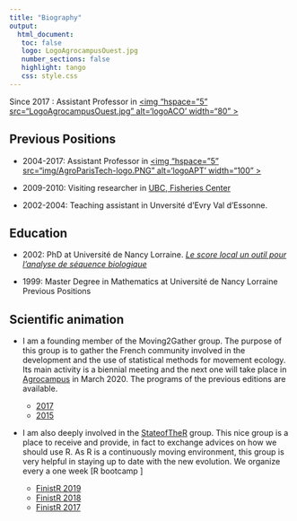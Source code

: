 ```yaml
---
title: "Biography"
output: 
  html_document:
   toc: false
   logo: LogoAgrocampusOuest.jpg
   number_sections: false
   highlight: tango
   css: style.css
---
```




Since 2017 :  Assistant Professor in <a href='http://www.agrocampus-ouest.fr'> <img "hspace="5" src="LogoAgrocampusOuest.jpg" alt='logoACO' width="80" ></img></a>
  
## Previous Positions

- 2004-2017: Assistant Professor in  <a href='http://www.agroparistech.fr'> <img  "hspace="5" src="img/AgroParisTech-logo.PNG" alt='logoAPT' width="100" ></img></a>


- 2009-2010: Visiting researcher in [UBC, Fisheries Center](http://oceans.ubc.ca/)

- 2002-2004: Teaching assistant in Unversité d'Evry Val d'Essonne.


## Education

- 2002: PhD at Université de Nancy Lorraine. [*Le score local un outil pour l'analyse de séquence biologique* ](MesPapiers/2002_Etienne.these.pdf)

- 1999: Master Degree in Mathematics at Université de Nancy Lorraine
Previous Positions



## Scientific animation
 
- I am a founding member of the Moving2Gather group. The purpose of this group is to gather the French community involved in the development and the use of statistical methods for movement ecology. Its main activity is a biennial meeting and the next one will take place in [Agrocampus](http://www.agrocampus-ouest.fr) in March 2020. The programs of the previous editions are available.  

    - [2017](https://m2g-2017.sciencesconf.org/)
    - [2015](https://moving2gather.sciencesconf.org/)
 
 
- I am also deeply involved in the [StateofTheR](https://stateofther.github.io/) group. This nice group is a place to receive and provide, in fact to exchange  advices on how we should use R.  As R is a continuously moving environment, this group is very helpful in staying up to date with the new evolution. We organize every a one week [R bootcamp ]
      
    - [FinistR 2019](https://stateofther.github.io/finistR2019/) 
    - [FinistR 2018](https://stateofther.github.io/finistR2018/)  
    - [FinistR 2017](https://stateofther.github.io/finistR2017/)